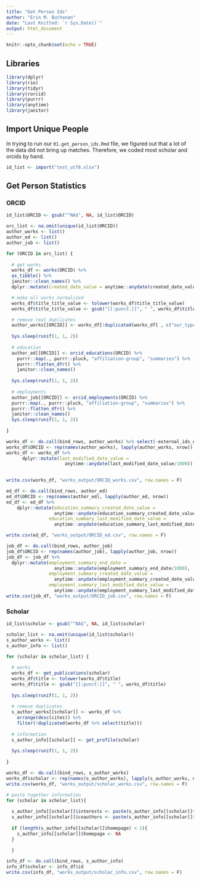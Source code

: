 ```yaml
---
title: "Get Person Ids"
author: "Erin M. Buchanan"
date: "Last Knitted: `r Sys.Date()`"
output: html_document
---
```


```r
knitr::opts_chunk$set(echo = TRUE)
```

## Libraries

```r
library(dplyr)
library(rio)
library(tidyr)
library(rorcid)
library(purrr)
library(anytime)
library(janitor)
```

## Import Unique People

In trying to run our `01.get_person_ids.Rmd` file, we figured out that a lot of the data did not bring up matches. Therefore, we coded most scholar and orcids by hand.

```r
id_list <- import("test_utf8.xlsx")
```

## Get Person Statistics 

### ORCID

```r
id_list$ORCID <- gsub("^NA$", NA, id_list$ORCID)

orc_list <- na.omit(unique(id_list$ORCID))
author_works <- list()
author_ed <- list()
author_job <- list()

for (ORCID in orc_list) {
  
  # get works
  works_df <- works(ORCID) %>%
  as_tibble() %>%
  janitor::clean_names() %>%
  dplyr::mutate(created_date_value = anytime::anydate(created_date_value/1000))

  # make all works normalized
  works_df$title_title_value <- tolower(works_df$title_title_value)
  works_df$title_title_value <- gsub("[[:punct:]]", " ", works_df$title_title_value)

  # remove real duplicates
  author_works[[ORCID]] <- works_df[!duplicated(works_df[ , c("our_type", "title_title_value") ]), ]
  
  Sys.sleep(runif(1, 1, 2))
  
  # education 
  author_ed[[ORCID]] <- orcid_educations(ORCID) %>% 
    purrr::map(., purrr::pluck, "affiliation-group", "summaries") %>% 
    purrr::flatten_dfr() %>% 
    janitor::clean_names() 
    
  Sys.sleep(runif(1, 1, 2))
  
  # employments
  author_job[[ORCID]] <- orcid_employments(ORCID) %>%
  purrr::map(., purrr::pluck, "affiliation-group", "summaries") %>% 
  purrr::flatten_dfr() %>%
  janitor::clean_names() 
  Sys.sleep(runif(1, 1, 2))
  
}

works_df <- do.call(bind_rows, author_works) %>% select(-external_ids_external_id)
works_df$ORCID <- rep(names(author_works), lapply(author_works, nrow))
works_df <- works_df %>% 
      dplyr::mutate(last_modified_date_value = 
                      anytime::anydate(last_modified_date_value/1000))

  
write.csv(works_df, "works_output/ORCID_works.csv", row.names = F)

ed_df <- do.call(bind_rows, author_ed)
ed_df$ORCID <- rep(names(author_ed), lapply(author_ed, nrow))
ed_df <- ed_df %>% 
    dplyr::mutate(education_summary_created_date_value =
                  anytime::anydate(education_summary_created_date_value/1000),
                education_summary_last_modified_date_value =
                  anytime::anydate(education_summary_last_modified_date_value/1000))

write.csv(ed_df, "works_output/ORCID_ed.csv", row.names = F)

job_df <- do.call(bind_rows, author_job)
job_df$ORCID <- rep(names(author_job), lapply(author_job, nrow))
job_df <- job_df %>%
  dplyr::mutate(employment_summary_end_date =
                  anytime::anydate(employment_summary_end_date/1000),
                employment_summary_created_date_value =
                  anytime::anydate(employment_summary_created_date_value/1000),
                employment_summary_last_modified_date_value =
                  anytime::anydate(employment_summary_last_modified_date_value/1000))
write.csv(job_df, "works_output/ORCID_job.csv", row.names = F)
```

### Scholar 

```r
id_list$scholar <- gsub("^NA$", NA, id_list$scholar)

scholar_list <- na.omit(unique(id_list$scholar))
s_author_works <- list()
s_author_info <- list()

for (scholar in scholar_list) {
  
  # works 
  works_df <- get_publications(scholar)
  works_df$title <- tolower(works_df$title)
  works_df$title <- gsub("[[:punct:]]", " ", works_df$title)
  
  Sys.sleep(runif(1, 1, 2))
  
  # remove duplicates
  s_author_works[[scholar]] <- works_df %>% 
    arrange(desc(cites)) %>% 
    filter(!duplicated(works_df %>% select(title)))
  
  # information
  s_author_info[[scholar]] <- get_profile(scholar)
  
  Sys.sleep(runif(1, 1, 2))
  
}

works_df <- do.call(bind_rows, s_author_works) 
works_df$scholar <- rep(names(s_author_works), lapply(s_author_works, nrow))
write.csv(works_df, "works_output/scholar_works.csv", row.names = F)

# paste together information 
for (scholar in scholar_list){ 
  
  s_author_info[[scholar]]$interests <- paste(s_author_info[[scholar]]$interests, collapse = ";;")
  s_author_info[[scholar]]$coauthors <- paste(s_author_info[[scholar]]$coauthors, collapse = ";;")
  
  if (length(s_author_info[[scholar]]$homepage) < 1){
    s_author_info[[scholar]]$homepage <- NA
  }
  
  }

info_df <- do.call(bind_rows, s_author_info) 
info_df$scholar <- info_df$id
write.csv(info_df, "works_output/scholar_info.csv", row.names = F)
```
